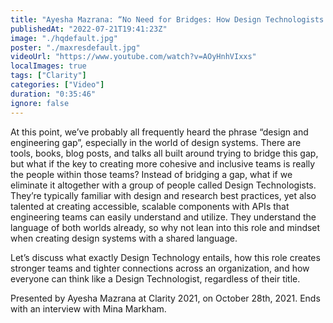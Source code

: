 ```yaml
---
title: "Ayesha Mazrana: “No Need for Bridges: How Design Technologists dissolve design & engineering gap”"
publishedAt: "2022-07-21T19:41:23Z"
image: "./hqdefault.jpg"
poster: "./maxresdefault.jpg"
videoUrl: "https://www.youtube.com/watch?v=AOyHnhVIxxs"
localImages: true
tags: ["Clarity"]
categories: ["Video"]
duration: "0:35:46"
ignore: false
---
```


At this point, we’ve probably all frequently heard the phrase “design and engineering gap”, especially in the world of design systems. There are tools, books, blog posts, and talks all built around trying to bridge this gap, but what if the key to creating more cohesive and inclusive teams is really the people within those teams? Instead of bridging a gap, what if we eliminate it altogether with a group of people called Design Technologists. They’re typically familiar with design and research best practices, yet also talented at creating accessible, scalable components with APIs that engineering teams can easily understand and utilize. They understand the language of both worlds already, so why not lean into this role and mindset when creating design systems with a shared language.

Let’s discuss what exactly Design Technology entails, how this role creates stronger teams and tighter connections across an organization, and how everyone can think like a Design Technologist, regardless of their title.

Presented by Ayesha Mazrana at Clarity 2021, on October 28th, 2021. Ends with an interview with Mina Markham.
